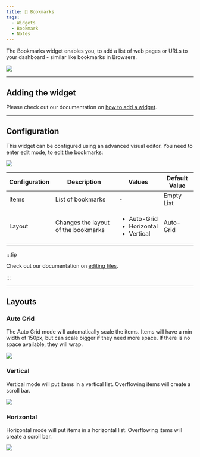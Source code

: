```yaml
---
title: 📕 Bookmarks
tags:
  - Widgets
  - Bookmark
  - Notes
---
```


The Bookmarks widget enables you, to add a list of web pages or URLs to your dashboard - similar like bookmarks in Browsers.

![](./widget-example.jpg)

---

## Adding the widget
Please check out our documentation on [how to add a widget](/docs/introduction/after-the-installation#adding-widgets).

---

## Configuration
This widget can be configured using an advanced visual editor.
You need to enter edit mode, to edit the bookmarks:

![](./widget-configuration.jpg)

| Configuration         | Description | Values | Default Value |
| --------------------- | ----------- | ------ | ------------- |
| Items | List of bookmarks | - | Empty List |
| Layout | Changes the layout of the bookmarks | <ul><li>Auto-Grid</li><li>Horizontal</li><li>Vertical</li></ul> | Auto-Grid |

:::tip

Check out our documentation on [editing tiles](/docs/introduction/after-the-installation#organizing-and-re-arranging-your-dashboard).

:::

---

## Layouts
### Auto Grid
The Auto Grid mode will automatically scale the items.
Items will have a min width of 150px, but can scale bigger if they need more space.
If there is no space available, they will wrap.

![](./widget-auto-grid.jpg)

### Vertical
Vertical mode will put items in a vertical list. Overflowing items will create a scroll bar.

![](./widget-example.jpg)

### Horizontal
Horizontal mode will put items in a horizontal list. Overflowing items will create a scroll bar.

![](./widget-horizontal.jpg)
